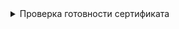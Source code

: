 

<details className="custom-blue-block">
  <summary>Проверка готовности сертификата</summary>
  :::warning Обратите ВНИМАНИЕ!
    Данная команда не способна отображать статус конкретного сертификата, только список доступных.
  :::

  <CodeBlock language="bash">
    {dedent`
      kubeadm certs check-expiration
    `}
  </CodeBlock>

  :::note Вывод команды
  <CodeBlock language="bash">
    {dedent`
      CERTIFICATE                EXPIRES                  RESIDUAL TIME   CERTIFICATE AUTHORITY   EXTERNALLY MANAGED
      apiserver-etcd-client      Oct 22, 2025 22:06 UTC   364d            etcd-ca                 no    `}
  </CodeBlock>
  :::

</details>
